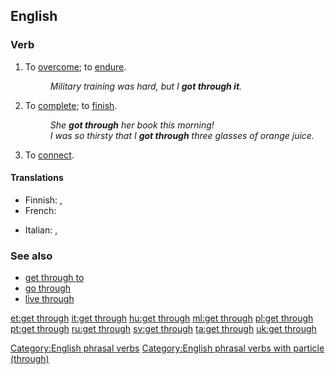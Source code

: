 ==English==

===Verb===
{{head|en|verb|head=[[get]] [[through]]}}

# To [[overcome]]; to [[endure]].
#: ''Military training was hard, but I '''got through it'''.''
# To [[complete]]; to [[finish]].
#: ''She '''got through''' her book this morning!''
#: ''I was so thirsty that I '''got through''' three glasses of orange juice.''
# {{cx|of|phone calls|lang=en}} To [[connect]].

====Translations====
{{trans-top|to overcome}}
* Finnish: {{t+|fi|selviytyä}}, {{t+|fi|suoriutua}}
* French: {{t+|fr|franchir}}
{{trans-mid}}
* Italian: {{t+|it|superare}}, {{t|it|farcela}}
{{trans-bottom}}

===See also===
* [[get through to]]
* [[go through]]
* [[live through]]

[[et:get through]]
[[it:get through]]
[[hu:get through]]
[[ml:get through]]
[[pl:get through]]
[[pt:get through]]
[[ru:get through]]
[[sv:get through]]
[[ta:get through]]
[[uk:get through]]
[[Category:English phrasal verbs]]
[[Category:English phrasal verbs with particle (through)]]